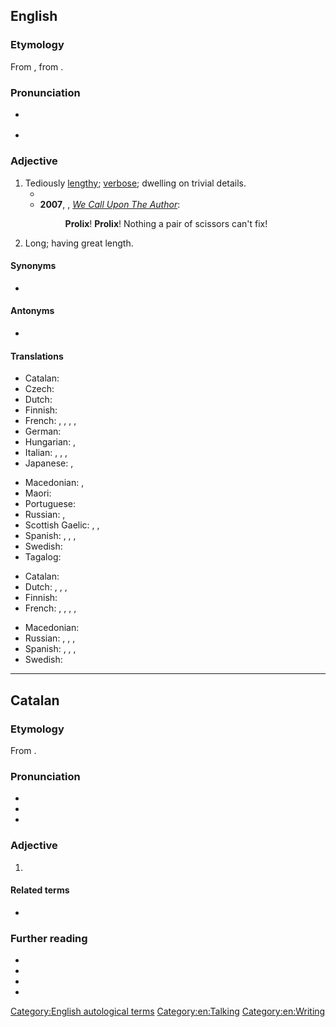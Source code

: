 ==English==
{{was wotd|2009|June|25}}

===Etymology===
From {{etyl|fro|en}} {{m|fro|prolixe}}, from {{etyl|la|en}} {{m|la|prōlixus||courteous, favorable}}.

===Pronunciation===
* {{a|UK}} {{IPA|en|/ˈpɹəʊ.lɪks/}}
* {{a|US}} {{IPA|en|/pɹoʊˈlɪks/}}
{{rfap|en}}

===Adjective===
{{en-adj}}

# Tediously [[lengthy]]; [[verbose]]; dwelling on trivial details.
#* {{quote-journal|en|journal=The Quarterly Review|year=1843|title=Bossi—Necrologia|author=G. C. Leonardo Sismondi.|volume=72|issue=144|url=http://books.google.ca/books?id=045ZAAAAIAAJ&dq=prolix&pg=PA333|page=333|passage=People who have blamed [Jean Charles Léonard de] Sismondi as unnecessarily '''prolix''' cannot have considered the crowd of details presented by the history of Italy.}}
#* '''2007''', {{w|Nick Cave}}, ''[[W:Dig, Lazarus, Dig!!!|We Call Upon The Author]]'':
#*: '''Prolix'''! '''Prolix'''! Nothing a pair of scissors can't fix!
# {{lb|en|obsolete}} Long; having great length.

====Synonyms====
* {{sense|tediously lengthy}} {{seeSynonyms|en|verbose}}

====Antonyms====
* {{sense|tediously lengthy}} {{seeSynonyms|en|concise}}

====Translations====
{{trans-top|tediously lengthy}}
* Catalan: {{t|ca|prolix}}
* Czech: {{t+|cs|zdlouhavý}}
* Dutch: {{t+|nl|langdradig}}
* Finnish: {{t+|fi|pitkäpiimäinen}}
* French: {{t+|fr|prolixe|m|f}}, {{t+|fr|fastidieux}}, {{t+|fr|verbeux}}, {{t+|fr|phraseur}}, {{t+|fr|raseur}} {{qualifier|colloquial}}
* German: {{t+|de|weitschweifig}}
* Hungarian: {{t+|hu|terjengős}}, {{t+|hu|hosszadalmas}}
* Italian: {{t+|it|prolisso}}, {{t+|it|verboso}}, {{t+|it|ridondante}}, {{t|it|iperverboso}}
* Japanese: {{qualifier|usually written using only kana}} {{t|ja|諄々しい|tr=くどくどしい, kudokudoshii|sc=Jpan}}, {{t+|ja|くどい|tr=kudoi|sc=Jpan}}
{{trans-mid}}
* Macedonian: {{t|mk|развлечен|m}}, {{t|mk|преопширен|m}}
* Maori: {{t|mi|autaki}}
* Portuguese: {{t+|pt|prolixo}}
* Russian: {{t+|ru|до́лгий}}, {{t+|ru|дли́тельный}}
* Scottish Gaelic: {{t|gd|fadalach}}, {{t|gd|màirnealach}}, {{t|gd|liosta}}
* Spanish: {{t+|es|prolijo|m}}, {{t+|es|fastidioso}}, {{t+|es|verboso}}, {{qualifier|colloquial}} {{t+|es|chicharra}}
* Swedish: {{t+|sv|långrandig}}
* Tagalog: {{t|tl|mahabang talumpati}}
{{trans-bottom}}

{{trans-top|tending to use large or obscure words, which few understand}}
* Catalan: {{t|ca|prolix}}
* Dutch: {{t+|nl|zwammerig}}, {{t+|nl|verbeus}}, {{t+|nl|wollig}}, {{t+|nl|breedsprakig}}
* Finnish: {{t+|fi|vaikeaselkoinen}}
* French: {{t+|fr|pédant}}, {{t+|fr|cuistre}}, {{t+|fr|savantasse}}, {{t+|fr|abstrus}}, {{t+|fr|abscons}}
{{trans-mid}}
* Macedonian: {{t|mk|преречит|m}}
* Russian: {{t+|ru|ну́дный}}, {{t+|ru|занудный}}, {{t+|ru|многословный}}, {{qualifier|somewhat|about a person}} {{t+|ru|многоречивый}}
* Spanish: {{t+|es|pedante}}, {{t+|es|sabihondo}}, {{t|es|sabidillo}}, {{t+|es|prolijo}}
* Swedish: {{t+|sv|omständlig}}
{{trans-bottom}}

[[Category:English autological terms]]
[[Category:en:Talking]]
[[Category:en:Writing]]

----

==Catalan==

===Etymology===
From {{der|ca|la|prōlixus||courteous, favorable}}.

===Pronunciation===
* {{ca-IPA}}
* {{rhymes|ca|iks}}
* {{homophones|ca|prolixs}}

===Adjective===
{{ca-adj}}

# {{l|en|prolix}}

====Related terms====
* {{l|ca|prolixitat}}

===Further reading===
* {{R:IEC2}}
* {{R:GDLC}}
* {{R:DNV}}
* {{R:DCVB}}